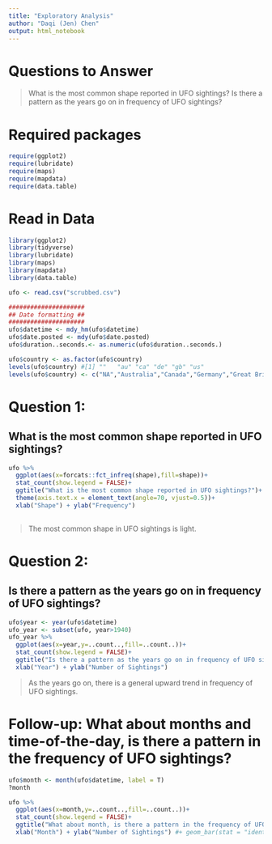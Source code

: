 ```yaml
---
title: "Exploratory Analysis"
author: "Daqi (Jen) Chen"
output: html_notebook
---
```


# Questions to Answer
> What is the most common shape reported in UFO sightings?
> Is there a pattern as the years go on in frequency of UFO sightings?


# Required packages 

```r
require(ggplot2)
require(lubridate)
require(maps)
require(mapdata)
require(data.table)

```

# Read in Data

```r
library(ggplot2)
library(tidyverse)
library(lubridate)
library(maps)
library(mapdata)
library(data.table)

ufo <- read.csv("scrubbed.csv")

#####################
## Date formatting ##
#####################
ufo$datetime <- mdy_hm(ufo$datetime) 
ufo$date.posted <- mdy(ufo$date.posted)
ufo$duration..seconds.<- as.numeric(ufo$duration..seconds.)

ufo$country <- as.factor(ufo$country) 
levels(ufo$country) #[1] ""   "au" "ca" "de" "gb" "us"
levels(ufo$country) <- c("NA","Australia","Canada","Germany","Great Britain","US")
```




# Question 1:
## What is the most common shape reported in UFO sightings?

```r
ufo %>%
  ggplot(aes(x=forcats::fct_infreq(shape),fill=shape))+
  stat_count(show.legend = FALSE)+
  ggtitle("What is the most common shape reported in UFO sightings?")+
  theme(axis.text.x = element_text(angle=70, vjust=0.5))+
  xlab("Shape") + ylab("Frequency")
  
```

> The most common shape in UFO sightings is light.

# Question 2:
## Is there a pattern as the years go on in frequency of UFO sightings?

```r
ufo$year <- year(ufo$datetime)
ufo_year <- subset(ufo, year>1940)
ufo_year %>%
  ggplot(aes(x=year,y=..count..,fill=..count..))+
  stat_count(show.legend = FALSE)+
  ggtitle("Is there a pattern as the years go on in frequency of UFO sightings?")+
  xlab("Year") + ylab("Number of Sightings")
```

> As the years go on, there is a general upward trend in frequency of UFO sightings. 

# Follow-up: What about months and time-of-the-day, is there a pattern in the frequency of UFO sightings?

```r
ufo$month <- month(ufo$datetime, label = T)
?month

ufo %>%
  ggplot(aes(x=month,y=..count..,fill=..count..))+
  stat_count(show.legend = FALSE)+
  ggtitle("What about month, is there a pattern in the frequency of UFO sightings?")+
  xlab("Month") + ylab("Number of Sightings") #+ geom_bar(stat = "identity")
```